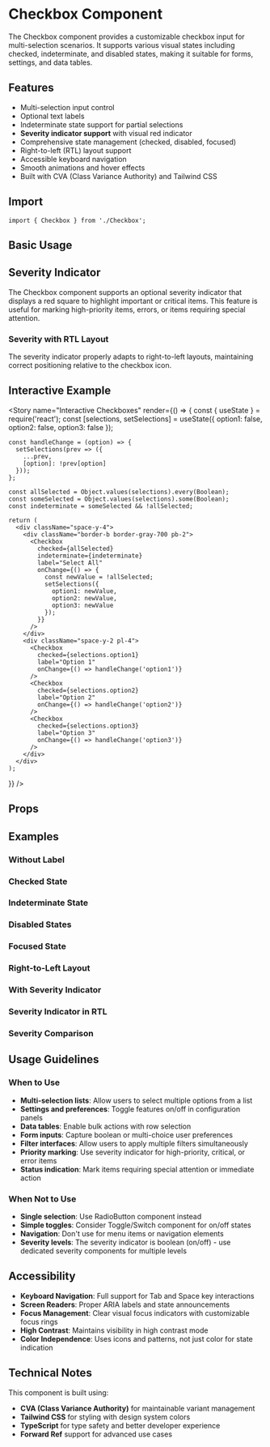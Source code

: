 
<Meta of={CheckboxStories} title="Components/Checkbox/Documentation" />

# Checkbox Component

The Checkbox component provides a customizable checkbox input for multi-selection scenarios. It supports various visual states including checked, indeterminate, and disabled states, making it suitable for forms, settings, and data tables.

## Features

- Multi-selection input control
- Optional text labels
- Indeterminate state support for partial selections
- **Severity indicator support** with visual red indicator
- Comprehensive state management (checked, disabled, focused)
- Right-to-left (RTL) layout support
- Accessible keyboard navigation
- Smooth animations and hover effects
- Built with CVA (Class Variance Authority) and Tailwind CSS

## Import

```tsx
import { Checkbox } from './Checkbox';
```

## Basic Usage

<Canvas of={CheckboxStories.Default} />

## Severity Indicator

The Checkbox component supports an optional severity indicator that displays a red square to highlight important or critical items. This feature is useful for marking high-priority items, errors, or items requiring special attention.

<Canvas of={CheckboxStories.WithSeverity} />

### Severity with RTL Layout

The severity indicator properly adapts to right-to-left layouts, maintaining correct positioning relative to the checkbox icon.

<Canvas of={CheckboxStories.WithSeverityRTL} />

## Interactive Example

<Story 
  name="Interactive Checkboxes"
  render={() => {
    const { useState } = require('react');
    const [selections, setSelections] = useState({
      option1: false,
      option2: false,
      option3: false
    });
    
    const handleChange = (option) => {
      setSelections(prev => ({
        ...prev,
        [option]: !prev[option]
      }));
    };

    const allSelected = Object.values(selections).every(Boolean);
    const someSelected = Object.values(selections).some(Boolean);
    const indeterminate = someSelected && !allSelected;

    return (
      <div className="space-y-4">
        <div className="border-b border-gray-700 pb-2">
          <Checkbox
            checked={allSelected}
            indeterminate={indeterminate}
            label="Select All"
            onChange={() => {
              const newValue = !allSelected;
              setSelections({
                option1: newValue,
                option2: newValue,
                option3: newValue
              });
            }}
          />
        </div>
        <div className="space-y-2 pl-4">
          <Checkbox
            checked={selections.option1}
            label="Option 1"
            onChange={() => handleChange('option1')}
          />
          <Checkbox
            checked={selections.option2}
            label="Option 2"
            onChange={() => handleChange('option2')}
          />
          <Checkbox
            checked={selections.option3}
            label="Option 3"
            onChange={() => handleChange('option3')}
          />
        </div>
      </div>
    );
  }}
/>

## Props

<Controls of={CheckboxStories.Default} />

## Examples

### Without Label
<Canvas of={CheckboxStories.WithoutLabel} />

### Checked State
<Canvas of={CheckboxStories.Checked} />

### Indeterminate State
<Canvas of={CheckboxStories.Indeterminate} />

### Disabled States
<Canvas of={CheckboxStories.Disabled} />
<Canvas of={CheckboxStories.DisabledChecked} />

### Focused State
<Canvas of={CheckboxStories.Focused} />
<Canvas of={CheckboxStories.FocusedChecked} />

### Right-to-Left Layout
<Canvas of={CheckboxStories.RTL} />

### With Severity Indicator
<Canvas of={CheckboxStories.WithSeverity} />

### Severity Indicator in RTL
<Canvas of={CheckboxStories.WithSeverityRTL} />

### Severity Comparison
<Canvas of={CheckboxStories.SeverityComparison} />

## Usage Guidelines

### When to Use
- **Multi-selection lists**: Allow users to select multiple options from a list
- **Settings and preferences**: Toggle features on/off in configuration panels
- **Data tables**: Enable bulk actions with row selection
- **Form inputs**: Capture boolean or multi-choice user preferences
- **Filter interfaces**: Allow users to apply multiple filters simultaneously
- **Priority marking**: Use severity indicator for high-priority, critical, or error items
- **Status indication**: Mark items requiring special attention or immediate action

### When Not to Use
- **Single selection**: Use RadioButton component instead
- **Simple toggles**: Consider Toggle/Switch component for on/off states
- **Navigation**: Don't use for menu items or navigation elements
- **Severity levels**: The severity indicator is boolean (on/off) - use dedicated severity components for multiple levels

## Accessibility

- **Keyboard Navigation**: Full support for Tab and Space key interactions
- **Screen Readers**: Proper ARIA labels and state announcements
- **Focus Management**: Clear visual focus indicators with customizable focus rings
- **High Contrast**: Maintains visibility in high contrast mode
- **Color Independence**: Uses icons and patterns, not just color for state indication

## Technical Notes

This component is built using:
- **CVA (Class Variance Authority)** for maintainable variant management
- **Tailwind CSS** for styling with design system colors
- **TypeScript** for type safety and better developer experience
- **Forward Ref** support for advanced use cases